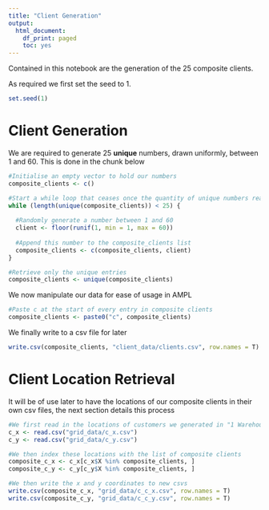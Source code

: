 ```yaml
---
title: "Client Generation"
output:
  html_document:
    df_print: paged
    toc: yes
---
```


Contained in this notebook are the generation of the 25 composite clients.

As required we first set the seed to 1.

```r
set.seed(1)
```

# Client Generation 

We are required to generate 25 **unique** numbers, drawn uniformly, between 1 and 60. This is done in the chunk below

```r
#Initialise an empty vector to hold our numbers
composite_clients <- c()

#Start a while loop that ceases once the quantity of unique numbers reaches 25
while (length(unique(composite_clients)) < 25) {
  
  #Randomly generate a number between 1 and 60
  client <- floor(runif(1, min = 1, max = 60))
  
  #Append this number to the composite_clients list
  composite_clients <- c(composite_clients, client)
}

#Retrieve only the unique entries
composite_clients <- unique(composite_clients)
```

We now manipulate our data for ease of usage in AMPL
```r
#Paste c at the start of every entry in composite clients
composite_clients <- paste0("c", composite_clients)
```

We finally write to a csv file for later
```r
write.csv(composite_clients, "client_data/clients.csv", row.names = T)
```

# Client Location Retrieval

It will be of use later to have the locations of our composite clients in their own csv files, the next section details this process

```r
#We first read in the locations of customers we generated in "1 Warehousing"
c_x <- read.csv("grid_data/c_x.csv")
c_y <- read.csv("grid_data/c_y.csv")

#We then index these locations with the list of composite clients
composite_c_x <- c_x[c_x$X %in% composite_clients, ]
composite_c_y <- c_y[c_y$X %in% composite_clients, ]

#We then write the x and y coordinates to new csvs
write.csv(composite_c_x, "grid_data/c_c_x.csv", row.names = T)
write.csv(composite_c_y, "grid_data/c_c_y.csv", row.names = T)
```

